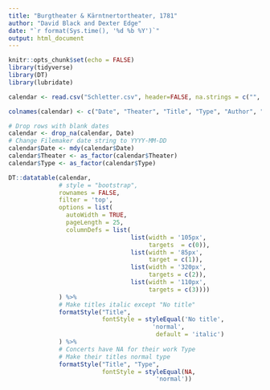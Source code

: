 ```yaml
---
title: "Burgtheater & Kärntnertortheater, 1781"
author: "David Black and Dexter Edge"
date: "`r format(Sys.time(), '%d %b %Y')`"
output: html_document
---
```


```r
knitr::opts_chunk$set(echo = FALSE)
library(tidyverse)
library(DT)
library(lubridate)

calendar <- read.csv("Schletter.csv", header=FALSE, na.strings = c("", "NA"))

colnames(calendar) <- c("Date", "Theater", "Title", "Type", "Author", "Composer")

# Drop rows with blank dates
calendar <- drop_na(calendar, Date)
# Change Filemaker date string to YYYY-MM-DD
calendar$Date <- mdy(calendar$Date)
calendar$Theater <- as_factor(calendar$Theater)
calendar$Type <- as_factor(calendar$Type)

```

```r
DT::datatable(calendar, 
              # style = "bootstrap",
              rownames = FALSE,
              filter = 'top',
              options = list(
                autoWidth = TRUE,
                pageLength = 25,
                columnDefs = list(
                                  list(width = '105px',
                                       targets  = c(0)),
                                  list(width = '85px',
                                       target = c(1)),
                                  list(width = '320px',
                                       targets = c(2)),
                                  list(width = '110px',
                                       targets = c(3))))
              ) %>% 
              # Make titles italic except "No title"
              formatStyle("Title", 
                          fontStyle = styleEqual('No title',
                                        'normal',
                                         default = 'italic')
              ) %>%
              # Concerts have NA for their work Type
              # Make their titles normal type
              formatStyle("Title", "Type",
                          fontStyle = styleEqual(NA,
                                         'normal'))
  
```